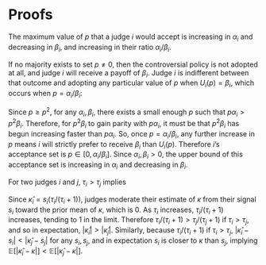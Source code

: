 \appendix

\setcounter{proposition}{0}

# Proofs

::: {.proposition}

The maximum value of $p$ that a judge $i$ would accept is increasing in $\alpha_i$ and decreasing in $\beta_i$, and increasing in their ratio $\alpha_i / \beta_i$.

:::

::: {.proof}

If no majority exists to set $p \neq 0$, then the controversial policy is not adopted at all, and judge $i$ will receive a payoff of $\beta_i$.
Judge $i$ is indifferent between that outcome and adopting any particular value of $p$ when $U_i(p) = \beta_i$, which occurs when $p = \alpha_i / \beta_i$:

```{=tex}
\begin{align*}
p\alpha_i + \left( 1 - p^2 \right)\beta_i & = \beta_i \\
p\alpha_i + \beta_i - p^2 \beta_i & = \beta_i \\
p\alpha_i - p^2 \beta_i & = 0 \\
p\alpha_i & = p^2 \beta_i \\
p & = \frac{\alpha_i}{\beta_i}.
\end{align*}
```

Since $p \geq p^2$, for any $\alpha_i, \beta_i$, there exists a small enough $p$ such that $p\alpha_i > p^2 \beta_i$.
Therefore, for $p^2 \beta_i$ to gain parity with $p\alpha_i$, it must be that $p^2 \beta_i$ has begun increasing faster than $p \alpha_i$.
So, once $p = \alpha_i / \beta_i$, any further increase in $p$ means $i$ will strictly prefer to receive $\beta_i$ than $U_i(p)$.
Therefore $i$'s acceptance set is $p \in [0, \alpha_i / \beta_i]$.
Since $\alpha_i, \beta_i > 0$, the upper bound of this acceptance set is increasing in $\alpha_i$ and decreasing in $\beta_i$.

:::

::: {.proposition}

For two judges $i$ and $j$, $\tau_i > \tau_j$ implies

```{=tex}
\begin{enumerate}[(i)]
\item $\mathbb{E}\left[|\hat{\kappa}_i - \kappa|\right] < \mathbb{E}\left[|\hat{\kappa}_j - \kappa|\right]$
\item $\mathbb{E}\left[|\hat{\kappa}_i|\right] > \mathbb{E}\left[|\hat{\kappa}_j|\right]$
\end{enumerate}
```

:::

::: {.proof}
Since $\hat{\kappa}_i = s_i (\tau_i / (\tau_i + 1))$, judges moderate their estimate of $\kappa$ from their signal $s_i$ toward the prior mean of $\kappa$, which is $0$.
As $\tau_i$ increases, $\tau_i / (\tau_i + 1)$ increases, tending to $1$ in the limit.
Therefore $\tau_i / (\tau_i + 1) > \tau_j / (\tau_j + 1)$ if $\tau_i > \tau_j$, and so in expectation, $|\hat{\kappa}_i| > |\hat{\kappa}_j|$.
Similarly, because $\tau_i / (\tau_i + 1)$ if $\tau_i > \tau_j$, $|\hat{\kappa}_i - s_i| < |\hat{\kappa}_j - s_j|$ for any $s_i, s_j$, and in expectation $s_i$ is closer to $\kappa$ than $s_j$, implying $\mathbb{E}\left[|\hat{\kappa}_i - \kappa|\right] < \mathbb{E}\left[|\hat{\kappa}_j - \kappa|\right]$.
:::
